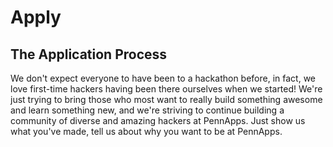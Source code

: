 # Apply
## The Application Process
We don't expect everyone to have been to a hackathon before, in fact, we love first-time hackers having been there ourselves when we started! We're just trying to bring those who most want to really build something awesome and learn something new, and we're striving to continue building a community of diverse and amazing hackers at PennApps. Just show us what you've made, tell us about why you want to be at PennApps.